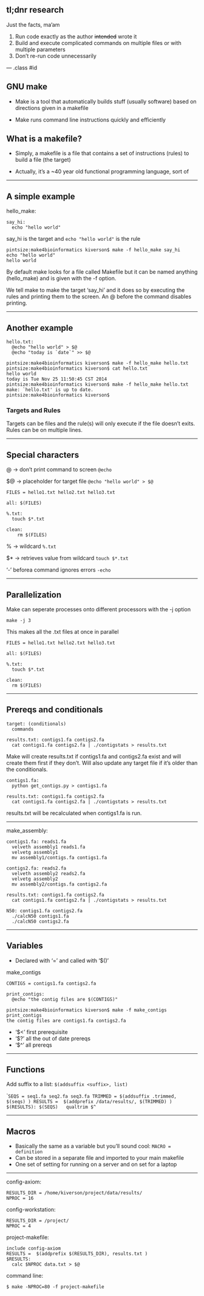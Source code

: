 ## tl;dnr research

Just the facts, ma'am

1. Run code exactly as the author ~~intended~~ wrote it
2. Build and execute complicated commands on multiple files or with multiple parameters
3. Don't re-run code unnecessarily


--- .class #id 

## GNU make

* Make is a tool that automatically builds stuff (usually software) based on directions given in a makefile

* Make runs command line instructions quickly and efficiently

## What is a makefile?

* Simply, a makefile is a file that contains a set of instructions (rules) to build a file (the target)

* Actually, it's a ~40 year old functional programming language, sort of

---

## A simple example

hello_make:
```
say_hi:
  echo "hello world"
```

say_hi is the target and `echo "hello world"` is the rule
```
pintsize:make4bioinformatics kiverson$ make -f hello_make say_hi 
echo "hello world"
hello world
```

By default make looks for a file called Makefile but it can be named anything (hello_make) and is given with the -f option. 

We tell make to make the target 'say_hi' and it does so by executing the rules and printing them to the screen. An @ before the command disables printing.

---

## Another example
```
hello.txt:
  @echo "hello world" > $@
  @echo "today is `date`" >> $@
```

```
pintsize:make4bioinformatics kiverson$ make -f hello_make hello.txt
pintsize:make4bioinformatics kiverson$ cat hello.txt 
hello world
today is Tue Nov 25 11:50:45 CST 2014
pintsize:make4bioinformatics kiverson$ make -f hello_make hello.txt
make: `hello.txt' is up to date.
pintsize:make4bioinformatics kiverson$
```

### Targets and Rules
Targets can be files and the rule(s) will only execute if the file doesn't exits. Rules can be on multiple lines.

---

## Special characters


@ -> don't print command to screen `@echo`

$@ -> placeholder for target file  `@echo "hello world" > $@`
```
FILES = hello1.txt hello2.txt hello3.txt

all: $(FILES)

%.txt:
  touch $*.txt

clean:
	rm $(FILES)
```
% -> wildcard `%.txt`

$* -> retrieves value from wildcard `touch $*.txt`

'-' beforea command ignores errors `-echo`

---

## Parallelization

Make can seperate processes onto different processors with the -j option

```
make -j 3
```

This makes all the .txt files at once in parallel

```
FILES = hello1.txt hello2.txt hello3.txt

all: $(FILES)

%.txt:
  touch $*.txt

clean:
  rm $(FILES)
```

---

## Prereqs and conditionals

```
target: (conditionals)
  commands
```

```
results.txt: contigs1.fa contigs2.fa
  cat contigs1.fa contigs2.fa | ./contigstats > results.txt
```

Make will create results.txt if contigs1.fa and contigs2.fa exist and will create them first if they don't. Will also update any target file if it's older than the conditionals.

```
contigs1.fa:
  python get_contigs.py > contigs1.fa
  
results.txt: contigs1.fa contigs2.fa
  cat contigs1.fa contigs2.fa | ./contigstats > results.txt
```

results.txt will be recalculated when contigs1.fa is run.

---

make_assembly:

```
contigs1.fa: reads1.fa
  velveth assembly1 reads1.fa
  velvetg assembly1
  mv assembly1/contigs.fa contigs1.fa

contigs2.fa: reads2.fa
  velveth assembly2 reads2.fa
  velvetg assembly2
  mv assembly2/contigs.fa contigs2.fa

results.txt: contigs1.fa contigs2.fa
  cat contigs1.fa contigs2.fa | ./contigstats > results.txt
  
N50: contigs1.fa contigs2.fa
  ./calcN50 contigs1.fa
  ./calcN50 contigs2.fa
```

---

## Variables

* Declared with '=' and called with '$()'

make_contigs
```
CONTIGS = contigs1.fa contigs2.fa

print_contigs:
  @echo "the contig files are $(CONTIGS)"
```

```
pintsize:make4bioinformatics kiverson$ make -f make_contigs print_contigs
the contig files are contigs1.fa contigs2.fa
```

* '$<' first prerequisite
* '$?' all the out of date prereqs
* '$\^' all prereqs

---

## Functions
Add suffix to a list: `$(addsuffix <suffix>, list)`

````
SEQS = seq1.fa seq2.fa seq3.fa
TRIMMED = $(addsuffix .trimmed, $(seqs) )
RESULTS =  $(addprefix /data/results/, $(TRIMMED) )
$(RESULTS): $(SEQS)
  qualtrim $^
```

---

## Macros

* Basically the same as a variable but you'll sound cool: `MACRO = definition`
* Can be stored in a separate file and imported to your main makefile
* One set of setting for running on a server and on set for a laptop

---

config-axiom:
```
RESULTS_DIR = /home/kiverson/project/data/results/
NPROC = 16
```
config-workstation:
```
RESULTS_DIR = /project/
NPROC = 4
```

project-makefile:
```
include config-axiom
RESULTS =  $(addprefix $(RESULTS_DIR), results.txt )
$RESULTS:
  calc $NPROC data.txt > $@
```

command line:
```
$ make -NPROC=80 -f project-makefile
```


